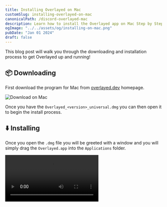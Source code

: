 ```yaml
---
title: Installing Overlayed on Mac
customSlug: installing-overlayed-on-mac
canonicalPath: /discord-overlayed-mac
description: Learn how to install the Overlayed app on Mac Step by Step
ogImage: "../../assets/og/installing-on-mac.png"
pubDate: "Jan 01 2024"
draft: false
---
```



This blog post will walk you through the downloading and installation process to get Overlayed up and running!

## 📦 Downloading

First download the program for Mac from [overlayed.dev](https://overlayed.dev) homepage.

![Download on Mac](/img/blog/installing-overlayed-on-mac/download.png)

Once you have the `Overlayed_<version>_universal.dmg` you can then open it to begin the install process.

## ⬇️ Installing

Once you open the `.dmg` file you will be greeted with a window and you will simply drag the `Overlayed.app` into the `Applications` folder.

<Video src="/img/blog/installing-overlayed-on-mac/install.mp4" />

## 🥳 Congratulations!

You now have Overlayed and you can follow the steps provided in the app to get started!

--- 
### Windows install
See also: [installing on windows](/blog/installing-overlayed-on-windows)
